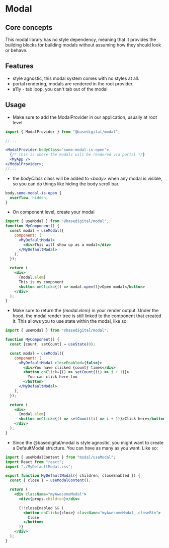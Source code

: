 <Meta title="Modal/Introduction" />

# Modal

## Core concepts

This modal library has no style dependency, meaning that it provides the building blocks for building modals without assuming how they should look or behave.

## Features

- style agnostic, this modal system comes with no styles at all.
- portal rendering, modals are rendered in the root provider.
- a11y - tab loop, you can't tab out of the modal

## Usage

- Make sure to add the ModalProvider in our application, usually at root level

```jsx
import { ModalProvider } from "@basedigital/modal";

//...

<ModalProvider bodyClass="some-modal-is-open">
  {/* this is where the modals will be rendered via portal */}
  <MyApp />
</ModalProvider>;
//...
```

- the <i>bodyClass</i> class will be added to <i>&lt;body&gt;</i> when any modal is visible, so you can do things like hiding the body scroll bar.

```css
body.some-modal-is-open {
  overflow: hidden;
}
```

- On component level, create your modal

```jsx
import { useModal } from "@basedigital/modal";
function MyComponent() {
  const modal = useModal({
    component: (
      <MyDefaultModal>
        <div>This will show up as a modal</div>
      </MyDefaultModal>
    ),
  });

  return (
    <div>
      {modal.elem}
      This is my component
      <button onClick={() => modal.open()}>Open modal</button>
    </div>
  );
}
```

- Make sure to return the <i>{modal.elem}</i> in your render output. Under the hood, the modal render tree is still linked to the component that created it. This allows you to use state within the modal, like so:

```jsx
import { useModal } from "@basedigital/modal";

function MyComponent() {
  const [count, setCount] = useState(0);

  const modal = useModal({
    component: (
      <MyDefaultModal closeEnabled={false}>
        <div>You have clicked {count} times</div>
        <button onClick={() => setCount((i) => i + 1)}>
          You can click here too
        </button>
      </MyDefaultModal>
    ),
  });

  return (
    <div>
      {modal.elem}
      <button onClick={() => setCount((i) => i + 1)}>Click here</button>
    </div>
  );
}
```

- Since the @basedigital/modal is style agnostic, you might want to create a DefaultModal structure. You can have as many as you want. Like so:

```jsx
import { useModalContent } from "modal/useModal";
import React from "react";
import "./MyDefaultModal.css";

export function MyDefaultModal({ children, closeEnabled }) {
  const { close } = useModalContent();

  return (
    <div className="myAwesomeModal">
      <div>{props.children}</div>

      {!!closeEnabled && (
        <button onClick={close} className="myAwesomeModal__closeBtn">
          Close
        </button>
      )}
    </div>
  );
}
```

